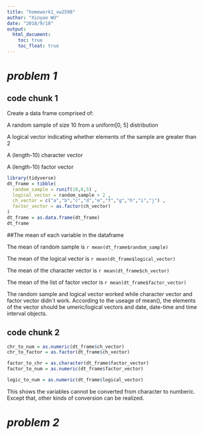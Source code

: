 ```yaml
---
title: "homework1_xw2598"
author: "Xinyao WU"
date: "2018/9/18"
output:
  html_document:
    toc: true
    toc_float: true
---
```

# *problem 1* 
## code chunk 1
Create a data frame comprised of:

A random sample of size 10 from a uniform[0, 5] distribution

A logical vector indicating whether elements of the sample are greater than 2

A (length-10) character vector

A (length-10) factor vector

```r
library(tidyverse)
dt_frame = tibble(
  random_sample = runif(10,0,5) ,
  logical_vector = random_sample > 2 ,
  ch_vector = c("a","b","c","d","e","f","g","h","i","j") ,
  factor_vector = as.factor(ch_vector) 
)
dt_frame = as.data.frame(dt_frame)
dt_frame

```
##The mean of each variable in the dataframe

The mean of random sample is `r mean(dt_frame$random_sample)`

The mean of the  logical vector is `r mean(dt_frame$logical_vector)`

The mean of the character vector is `r mean(dt_frame$ch_vector)`

The mean of the list of factor vector is `r mean(dt_frame$factor_vector)`

The random sample and logical vector worked while character vector and factor vector didn`t work. According to the useage of mean(), the elements of the vector should be umeric/logical vectors and date, date-time and time interval objects.

## code chunk 2 

```r

chr_to_num = as.numeric(dt_frame$ch_vector) 
chr_to_factor = as.factor(dt_frame$ch_vector) 

factor_to_chr = as.character(dt_frame$factor_vector) 
factor_to_num = as.numeric(dt_frame$factor_vector) 

logic_to_num = as.numeric(dt_frame$logical_vector) 

```
This shows the variables cannot be converted from character to numberic. Except that, other kinds of conversion can be realized.




# *problem 2 *




